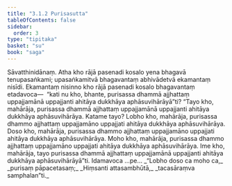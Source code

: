 ```yaml
---
title: "3.1.2 Purisasutta"
tableOfContents: false
sidebar:
  order: 3
type: "tipitaka"
basket: "su"
book: "saga"
---
```



<DynamicBreadcrumb />

<Division number="113" book="saga">

<Paragraph number="591" book="saga">
Sāvatthinidānaṃ. Atha kho rājā pasenadi kosalo yena bhagavā tenupasaṅkami; upasaṅkamitvā bhagavantaṃ abhivādetvā ekamantaṃ nisīdi. Ekamantaṃ nisinno kho rājā pasenadi kosalo bhagavantaṃ etadavoca—  “kati nu kho, bhante, purisassa dhammā ajjhattaṃ uppajjamānā uppajjanti ahitāya dukkhāya aphāsuvihārāyā”ti?
</Paragraph>

<Paragraph number="592" book="saga">
“Tayo kho, mahārāja, purisassa dhammā ajjhattaṃ uppajjamānā uppajjanti ahitāya dukkhāya aphāsuvihārāya. Katame tayo? Lobho kho, mahārāja, purisassa dhammo ajjhattaṃ uppajjamāno uppajjati ahitāya dukkhāya aphāsuvihārāya. Doso kho, mahārāja, purisassa dhammo ajjhattaṃ uppajjamāno uppajjati ahitāya dukkhāya aphāsuvihārāya. Moho kho, mahārāja, purisassa dhammo ajjhattaṃ uppajjamāno uppajjati ahitāya dukkhāya aphāsuvihārāya. Ime kho, mahārāja, tayo purisassa dhammā ajjhattaṃ uppajjamānā uppajjanti ahitāya dukkhāya aphāsuvihārāyā”ti. Idamavoca …pe…
</Paragraph>

<Paragraph number="593" type="verses" book="saga">
_“Lobho doso ca moho ca,_  
_purisaṃ pāpacetasaṃ;_  
_Hiṃsanti attasambhūtā,_  
_tacasāraṃva samphalan”ti._
</Paragraph>
</Division>